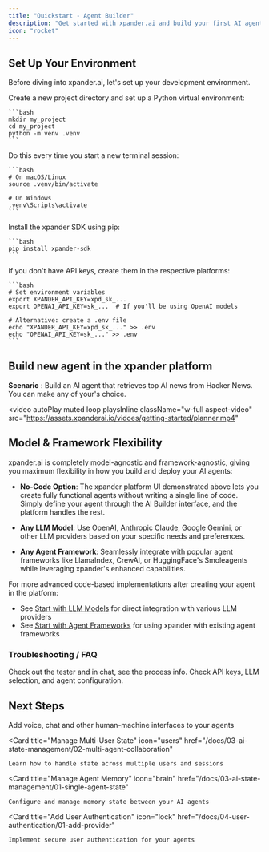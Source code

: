 ```yaml
---
title: "Quickstart - Agent Builder"
description: "Get started with xpander.ai and build your first AI agent"
icon: "rocket"
---
```


## Set Up Your Environment

Before diving into xpander.ai, let's set up your development environment.

<Steps>
  <Step title="Create a project and virtual environment">
    Create a new project directory and set up a Python virtual environment:
    
    ```bash
    mkdir my_project
    cd my_project
    python -m venv .venv
    ```
  </Step>
  
  <Step title="Activate the virtual environment">
    Do this every time you start a new terminal session:
    
    ```bash
    # On macOS/Linux
    source .venv/bin/activate
    
    # On Windows
    .venv\Scripts\activate
    ```
  </Step>
  
  <Step title="Install the xpander SDK">
    Install the xpander SDK using pip:
    
    ```bash
    pip install xpander-sdk
    ```
  </Step>
  
  <Step title="Set up your API keys">
    If you don't have API keys, create them in the respective platforms:
    
    ```bash
    # Set environment variables
    export XPANDER_API_KEY=xpd_sk_...
    export OPENAI_API_KEY=sk_...  # If you'll be using OpenAI models
    
    # Alternative: create a .env file
    echo "XPANDER_API_KEY=xpd_sk_..." >> .env
    echo "OPENAI_API_KEY=sk_..." >> .env
    ```
  </Step>
</Steps>

## Build new agent in the xpander platform
**Scenario** : Build an AI agent that retrieves top AI news from Hacker News. You can make any of your's choice.

<video
  autoPlay
  muted
  loop
  playsInline
  className="w-full aspect-video"
  src="https://assets.xpanderai.io/vidoes/getting-started/planner.mp4"
></video>

## Model & Framework Flexibility

xpander.ai is completely model-agnostic and framework-agnostic, giving you maximum flexibility in how you build and deploy your AI agents:

- **No-Code Option**: The xpander platform UI demonstrated above lets you create fully functional agents without writing a single line of code. Simply define your agent through the AI Builder interface, and the platform handles the rest.

- **Any LLM Model**: Use OpenAI, Anthropic Claude, Google Gemini, or other LLM providers based on your specific needs and preferences.

- **Any Agent Framework**: Seamlessly integrate with popular agent frameworks like LlamaIndex, CrewAI, or HuggingFace's Smoleagents while leveraging xpander's enhanced capabilities.

For more advanced code-based implementations after creating your agent in the platform:
- See [Start with LLM Models](/docs/01-get-started/02-llm-models) for direct integration with various LLM providers
- See [Start with Agent Frameworks](/docs/01-get-started/03-agent-frameworks) for using xpander with existing agent frameworks
   
### Troubleshooting / FAQ
<AccordionGroup>

  <Accordion title="How can I check logs for past interactions?">
    Check out the tester and in chat, see the process info.
  </Accordion>
  <Accordion title="What to do if the agent chatbot is not working">
    Check API keys, LLM selection, and agent configuration.
  </Accordion>
  
</AccordionGroup>


## Next Steps
<CardGroup cols={2}>
  <Card 
    title="Add Voice & Chat Interfaces" 
    icon="microphone"
    href="/docs/05-human-interfaces/01-voice-apis"
  >
    Add voice, chat and other human-machine interfaces to your agents
  </Card>

  <Card 
    title="Manage Multi-User State" 
    icon="users"
    href="/docs/03-ai-state-management/02-multi-agent-collaboration"
  >
    Learn how to handle state across multiple users and sessions
  </Card>

  <Card 
    title="Manage Agent Memory" 
    icon="brain"
    href="/docs/03-ai-state-management/01-single-agent-state"
  > 
    Configure and manage memory state between your AI agents
  </Card>

  <Card 
    title="Add User Authentication" 
    icon="lock"
    href="/docs/04-user-authentication/01-add-provider"
  >
    Implement secure user authentication for your agents
  </Card>
</CardGroup> 